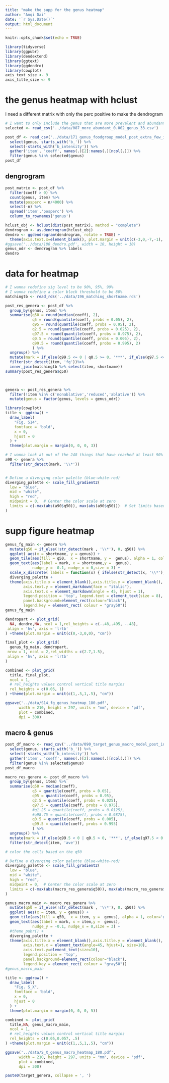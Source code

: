 ```yaml
---
title: "make the supp for the genus heatmap"
author: "Anqi Dai"
date: '`r Sys.Date()`'
output: html_document
--- 
```


```r
knitr::opts_chunk$set(echo = TRUE)  
```

```r
library(tidyverse) 
library(ggpubr)
library(dendextend)
library(ggtext)
library(ggdendro)
library(cowplot)
axis_text_size <- 9
axis_title_size <- 9
```

# the genus heatmap with hclust

I need a different matrix with only the perc positive to make the dendrogram

```r
# I want to only include the genus that are more prevalent and abundant, and most likely exist in human gut
selected <- read_csv('../data/087_more_abundant_0.002_genus_33.csv') 

```


```r
post_df <- read_csv('../data/171_genus_foodgroup_model_post_extra_few_interaction.csv',  col_select = c(1:25)) %>% 
  select(genus, starts_with('b_')) %>% 
  select(-starts_with('b_intensity')) %>% 
  gather('item', 'coeff', names(.)[2]:names(.)[ncol(.)]) %>% 
  filter(genus %in% selected$genus)
post_df
```
## dengrogram 
 
```r
post_matrix <- post_df %>% 
  filter(coeff > 0) %>% 
  count(genus, item) %>% 
  mutate(posperc = n/4000) %>% 
  select(-n) %>% 
  spread('item','posperc') %>% 
  column_to_rownames('genus')

hclust_obj <- hclust(dist(post_matrix), method = "complete")
dendrogram <- as.dendrogram(hclust_obj)
dendro <- ggdendrogram(dendrogram, rotate = TRUE) +
  theme(axis.text.x=element_blank(), plot.margin = unit(c(-3,0,-7,-1), "cm"))
#ggsave('../data/180_dendro.pdf', width = 10, height = 10) 
genus_odr <- dendrogram %>% labels
dendro
```

# data for heatmap

```r
# I wanna redefine sig level to be 90%, 95%, 99%  
# I wanna redefine a color block threshold to be 80%
matchingtb <- read_rds('../data/196_matching_shortname.rds')

post_res_genera <- post_df %>% 
  group_by(genus, item) %>% 
  summarise(q50 = round(median(coeff), 2),
            q5 = round(quantile(coeff, probs = 0.05), 2),
            q95 = round(quantile(coeff, probs = 0.95), 2),
            q2.5 = round(quantile(coeff, probs = 0.025), 2),
            q97.5 = round(quantile(coeff, probs = 0.975), 2),
            q0.5 = round(quantile(coeff, probs = 0.005), 2),
            q99.5 = round(quantile(coeff, probs = 0.995), 2)
            ) %>% 
  ungroup() %>% 
  mutate(mark = if_else(q99.5 <= 0 | q0.5 >= 0, '***', if_else(q97.5 <= 0 | q2.5 >= 0, '**', if_else(q95 <= 0 | q5 >= 0, '*', '')))) %>% 
  filter(str_detect(item, 'fg'))%>% 
  inner_join(matchingtb %>% select(item, shortname))
summary(post_res_genera$q50)


  
genera <- post_res_genera %>% 
  filter(!item %in% c('nonablative','reduced','ablative')) %>% 
  mutate(genus = factor(genus, levels = genus_odr))

library(cowplot)
title <- ggdraw() + 
  draw_label(
    "Fig. S14",
    fontface = 'bold',
    x = 0,
    hjust = 0
  ) +
  theme(plot.margin = margin(0, 0, 0, 3))

# I wanna look at out of the 248 things that have reached at least 90% what is the distribution of the q50
a90 <- genera %>% 
  filter(str_detect(mark, '\\*'))


# Define a diverging color palette (blue-white-red)
diverging_palette <- scale_fill_gradient2(
  low = "blue", 
  mid = "white", 
  high = "red", 
  midpoint = 0,  # Center the color scale at zero
  limits = c(-max(abs(a90$q50)), max(abs(a90$q50)))  # Set limits based on absolute max
)
```

# supp figure heatmap

```r
genus_fg_main <- genera %>%  
  mutate(q50 = if_else(!str_detect(mark , '\\*'), 0, q50)) %>% 
  ggplot( aes(x = shortname, y = genus)) +
  geom_tile(aes(fill = q50,  x = shortname, y =  genus), alpha = 1, color='gray50', width=0.95, height=0.95) +
  geom_text(aes(label = mark, x = shortname,y =  genus),
            nudge_y = -0.1, nudge_x = 0,size = 3) +
  scale_x_discrete( labels = function(x) { ifelse(str_detect(x, '\\*'),  str_glue("<b style='color:royalblue'>{x}</b>"), as.character(x)) }) +
  diverging_palette +
  theme(axis.title.x = element_blank(),axis.title.y = element_blank(),
        axis.text.y = element_markdown(face = "italic"),
        axis.text.x = element_markdown(angle = 45, hjust = 1),
        legend.position = 'top', legend.text = element_text(size = 8), 
        panel.background=element_rect(colour="black"),
        legend.key = element_rect( colour = "gray50"))
genus_fg_main    
```


```r
dendropart <- plot_grid(
  NA, dendro,NA, ncol = 1,rel_heights = c(-.48,.495, -.48),
 align = 'hv', axis = 'lrtb'
) +theme(plot.margin = unit(c(0,-3,0,0), "cm")) 

final_plot <- plot_grid(
  genus_fg_main, dendropart,
 nrow = 1, ncol = 2,rel_widths = c(2.7,1.5),
 align = 'hv', axis = 'lrtb'
) 

combined <- plot_grid(
  title, final_plot,
  ncol = 1,
  # rel_heights values control vertical title margins
  rel_heights = c(0.05, 1)
) +theme(plot.margin = unit(c(1,.5,1,.5), "cm"))

ggsave('../data/S14_fg_genus_heatmap_180.pdf',
      width = 210, height = 297, units = "mm", device = 'pdf', 
      plot = combined, 
      dpi = 300)

```

## macro & genus

```r
post_df_macro <- read_csv('../data/090_target_genus_macro_model_post_interaction.csv', num_threads = 10, col_select = c(1:25)) %>% 
  select(genus, starts_with('b_')) %>% 
  select(-starts_with('b_intensity')) %>% 
  gather('item', 'coeff', names(.)[2]:names(.)[ncol(.)]) %>% 
  filter(genus %in% selected$genus)
post_df_macro

macro_res_genera <- post_df_macro %>% 
  group_by(genus, item) %>% 
  summarise(q50 = median(coeff),
            q5 = quantile(coeff, probs = 0.05),
            q95 = quantile(coeff, probs = 0.95),
            q2.5 = quantile(coeff, probs = 0.025),
            q97.5 = quantile(coeff, probs = 0.975),
            #q1.25 = quantile(coeff, probs = 0.0125),
            #q98.75 = quantile(coeff, probs = 0.9875),
            q0.5 = quantile(coeff, probs = 0.005),
            q99.5 = quantile(coeff, probs = 0.995)
            ) %>% 
  ungroup() %>% 
  mutate(mark = if_else(q99.5 < 0 | q0.5 > 0, '***', if_else(q97.5 < 0 | q2.5 > 0, '**', if_else(q95 < 0 | q5 > 0, '*', '')))) %>% 
  filter(str_detect(item, 'ave'))

# color the cells based on the q50

# Define a diverging color palette (blue-white-red)
diverging_palette <- scale_fill_gradient2(
  low = "blue", 
  mid = "white", 
  high = "red", 
  midpoint = 0,  # Center the color scale at zero
  limits = c(-max(abs(macro_res_genera$q50)), max(abs(macro_res_genera$q50)))  # Set limits based on absolute max
)
```

```r
genus_macro_main <- macro_res_genera %>% 
  mutate(q50 = if_else(!str_detect(mark , '\\*'), 0, q50)) %>% 
  ggplot( aes(x = item, y = genus)) +
  geom_tile(aes(fill = q50,  x = item, y =  genus), alpha = 1, color='gray50', width=0.95, height=0.95) +
  geom_text(aes(label = mark, x = item,y =  genus),
            nudge_y = -0.1, nudge_x = 0,size = 3) +
  #theme_pubr() +
  diverging_palette +
  theme(axis.title.x = element_blank(),axis.title.y = element_blank(),
        axis.text.x = element_text(angle=45, hjust=1, size=10),
        axis.text.y=element_text(size=10),
        legend.position = 'top',
        panel.background=element_rect(colour="black"),
        legend.key = element_rect( colour = "gray50")) 
#genus_macro_main
```

```r
title <- ggdraw() + 
  draw_label(
    "Fig. S_X",
    fontface = 'bold',
    x = 0,
    hjust = 0
  ) +
  theme(plot.margin = margin(0, 0, 0, 5))

combined <- plot_grid(
  title,NA, genus_macro_main,
  ncol = 1,
  # rel_heights values control vertical title margins
  rel_heights = c(0.05,0.057, .5)
) +theme(plot.margin = unit(c(1,.5,1,.5), "cm"))

ggsave('../data/S_X_genus_macro_heatmap_180.pdf',
      width = 210, height = 297, units = "mm", device = 'pdf', 
      plot = combined, 
      dpi = 300)
```

```r
paste0(target_genera, collapse = ', ')
```

